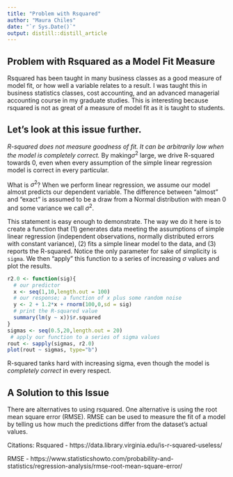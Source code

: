 ```yaml
---
title: "Problem with Rsquared"
author: "Maura Chiles"
date: "`r Sys.Date()`"
output: distill::distill_article
---
```


## Problem with Rsquared as a Model Fit Measure

Rsquared has been taught in many business classes as a good measure of model fit, or how well a variable relates to a result. I was taught this in business statistics classes, cost accounting, and an advanced managerial accounting course in my graduate studies. This is interesting because rsquared is not as great of a measure of model fit as it is taught to students. 

## Let's look at this issue further.

*R-squared does not measure goodness of fit. It can be arbitrarily low when the model is completely correct.* By making$σ^2$ large, we drive R-squared towards 0, even when every assumption of the simple linear regression model is correct in every particular.

What is $σ^2$? When we perform linear regression, we assume our model almost predicts our dependent variable. The difference between "almost" and "exact" is assumed to be a draw from a Normal distribution with mean 0 and some variance we call $σ^2$.

This statement is easy enough to demonstrate. The way we do it here is to create a function that (1) generates data meeting the assumptions of simple linear regression (independent observations, normally distributed errors with constant variance), (2) fits a simple linear model to the data, and (3) reports the R-squared. Notice the only parameter for sake of simplicity is `sigma`. We then "apply" this function to a series of increasing $σ$ values and plot the results.

```r
r2.0 <- function(sig){
  # our predictor
  x <- seq(1,10,length.out = 100)   
  # our response; a function of x plus some random noise
  y <- 2 + 1.2*x + rnorm(100,0,sd = sig) 
  # print the R-squared value
  summary(lm(y ~ x))$r.squared          
}
sigmas <- seq(0.5,20,length.out = 20)
 # apply our function to a series of sigma values
rout <- sapply(sigmas, r2.0)            
plot(rout ~ sigmas, type="b")
```

R-squared tanks hard with increasing sigma, even though the model is *completely correct* in every respect.

## A Solution to this Issue

There are alternatives to using rsquared. One alternative is using the root mean square error (RMSE). RMSE can be used to measure the fit of a model by telling us how much the predictions differ from the dataset's actual values. 



Citations:
Rsquared - https://data.library.virginia.edu/is-r-squared-useless/

RMSE - https://www.statisticshowto.com/probability-and-statistics/regression-analysis/rmse-root-mean-square-error/